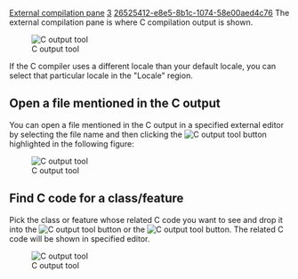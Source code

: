 [[Property:title|External compilation pane]]
[[Property:weight|3]]
[[Property:uuid|26525412-e8e5-8b1c-1074-58e00aed4c76]]
The external compilation pane is where C compilation output is shown.

[[Image:coutput1|C output tool]]  

If the C compiler uses a different locale than your default locale, you can select that particular locale in the "Locale" region.

==Open a file mentioned in the C output==

You can open a file mentioned in the C output in a specified external editor by selecting the file name and then clicking the  [[Image:metrics-tool--command-send-to-external-editor-icon|C output tool]]  button highlighted in the following figure:

[[Image:coutput2|C output tool]]  

==Find C code for a class/feature==

Pick the class or feature whose related C code you want to see and drop it into the  [[Image:coutput4|C output tool]] button or the  [[Image:coutput5|C output tool]]  button. The related C code will be shown in specified editor. 

[[Image:coutput3|C output tool]]  




